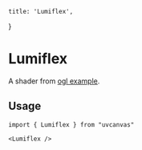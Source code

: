    title: 'Lumiflex',
}

# Lumiflex

A shader from [ogl example](https://oframe.github.io/ogl/examples/?src=triangle-screen-shader.html).

<ComponentWrapper>
  <Lumiflex />
</ComponentWrapper>


## Usage


```tsx
import { Lumiflex } from "uvcanvas"
```

```tsx
<Lumiflex />
```

